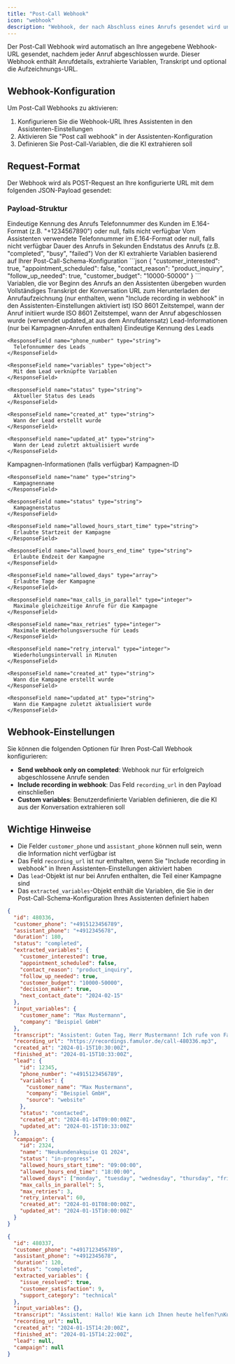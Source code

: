 ```yaml
---
title: "Post-Call Webhook"
icon: "webhook"
description: "Webhook, der nach Abschluss eines Anrufs gesendet wird und extrahierte Variablen und Anrufdaten enthält"
---
```


Der Post-Call Webhook wird automatisch an Ihre angegebene Webhook-URL gesendet, nachdem jeder Anruf abgeschlossen wurde. Dieser Webhook enthält Anrufdetails, extrahierte Variablen, Transkript und optional die Aufzeichnungs-URL.

## Webhook-Konfiguration

Um Post-Call Webhooks zu aktivieren:

1. Konfigurieren Sie die Webhook-URL Ihres Assistenten in den Assistenten-Einstellungen
2. Aktivieren Sie "Post call webhook" in der Assistenten-Konfiguration
3. Definieren Sie Post-Call-Variablen, die die KI extrahieren soll

## Request-Format

Der Webhook wird als POST-Request an Ihre konfigurierte URL mit dem folgenden JSON-Payload gesendet:

### Payload-Struktur

<ResponseField name="id" type="integer">
  Eindeutige Kennung des Anrufs
</ResponseField>

<ResponseField name="customer_phone" type="string">
  Telefonnummer des Kunden im E.164-Format (z.B. "+1234567890") oder null, falls nicht verfügbar
</ResponseField>

<ResponseField name="assistant_phone" type="string">
  Vom Assistenten verwendete Telefonnummer im E.164-Format oder null, falls nicht verfügbar
</ResponseField>

<ResponseField name="duration" type="integer">
  Dauer des Anrufs in Sekunden
</ResponseField>

<ResponseField name="status" type="string">
  Endstatus des Anrufs (z.B. "completed", "busy", "failed")
</ResponseField>

<ResponseField name="extracted_variables" type="object">
  Von der KI extrahierte Variablen basierend auf Ihrer Post-Call-Schema-Konfiguration

  <Expandable title="Beispiel extrahierte Variablen">
    ```json
    {
      "customer_interested": true,
      "appointment_scheduled": false,
      "contact_reason": "product_inquiry",
      "follow_up_needed": true,
      "customer_budget": "10000-50000"
    }
    ```
  </Expandable>
</ResponseField>

<ResponseField name="input_variables" type="object">
  Variablen, die vor Beginn des Anrufs an den Assistenten übergeben wurden
</ResponseField>

<ResponseField name="transcript" type="string">
  Vollständiges Transkript der Konversation
</ResponseField>

<ResponseField name="recording_url" type="string">
  URL zum Herunterladen der Anrufaufzeichnung (nur enthalten, wenn "Include recording in webhook" in den Assistenten-Einstellungen aktiviert ist)
</ResponseField>

<ResponseField name="created_at" type="string">
  ISO 8601 Zeitstempel, wann der Anruf initiiert wurde
</ResponseField>

<ResponseField name="finished_at" type="string">
  ISO 8601 Zeitstempel, wann der Anruf abgeschlossen wurde (verwendet updated_at aus dem Anrufdatensatz)
</ResponseField>

<ResponseField name="lead" type="object">
  Lead-Informationen (nur bei Kampagnen-Anrufen enthalten)

  <Expandable title="Lead-Eigenschaften">
    <ResponseField name="id" type="integer">
      Eindeutige Kennung des Leads
    </ResponseField>

    <ResponseField name="phone_number" type="string">
      Telefonnummer des Leads
    </ResponseField>

    <ResponseField name="variables" type="object">
      Mit dem Lead verknüpfte Variablen
    </ResponseField>

    <ResponseField name="status" type="string">
      Aktueller Status des Leads
    </ResponseField>

    <ResponseField name="created_at" type="string">
      Wann der Lead erstellt wurde
    </ResponseField>

    <ResponseField name="updated_at" type="string">
      Wann der Lead zuletzt aktualisiert wurde
    </ResponseField>
  </Expandable>
</ResponseField>

<ResponseField name="campaign" type="object">
  Kampagnen-Informationen (falls verfügbar)

  <Expandable title="Kampagnen-Eigenschaften">
    <ResponseField name="id" type="integer">
      Kampagnen-ID
    </ResponseField>

    <ResponseField name="name" type="string">
      Kampagnenname
    </ResponseField>

    <ResponseField name="status" type="string">
      Kampagnenstatus
    </ResponseField>

    <ResponseField name="allowed_hours_start_time" type="string">
      Erlaubte Startzeit der Kampagne
    </ResponseField>

    <ResponseField name="allowed_hours_end_time" type="string">
      Erlaubte Endzeit der Kampagne
    </ResponseField>

    <ResponseField name="allowed_days" type="array">
      Erlaubte Tage der Kampagne
    </ResponseField>

    <ResponseField name="max_calls_in_parallel" type="integer">
      Maximale gleichzeitige Anrufe für die Kampagne
    </ResponseField>

    <ResponseField name="max_retries" type="integer">
      Maximale Wiederholungsversuche für Leads
    </ResponseField>

    <ResponseField name="retry_interval" type="integer">
      Wiederholungsintervall in Minuten
    </ResponseField>

    <ResponseField name="created_at" type="string">
      Wann die Kampagne erstellt wurde
    </ResponseField>

    <ResponseField name="updated_at" type="string">
      Wann die Kampagne zuletzt aktualisiert wurde
    </ResponseField>
  </Expandable>
</ResponseField>

## Webhook-Einstellungen

Sie können die folgenden Optionen für Ihren Post-Call Webhook konfigurieren:

- **Send webhook only on completed**: Webhook nur für erfolgreich abgeschlossene Anrufe senden
- **Include recording in webhook**: Das Feld `recording_url` in den Payload einschließen
- **Custom variables**: Benutzerdefinierte Variablen definieren, die die KI aus der Konversation extrahieren soll

## Wichtige Hinweise

- Die Felder `customer_phone` und `assistant_phone` können null sein, wenn die Information nicht verfügbar ist
- Das Feld `recording_url` ist nur enthalten, wenn Sie "Include recording in webhook" in Ihren Assistenten-Einstellungen aktiviert haben
- Das `lead`-Objekt ist nur bei Anrufen enthalten, die Teil einer Kampagne sind
- Das `extracted_variables`-Objekt enthält die Variablen, die Sie in der Post-Call-Schema-Konfiguration Ihres Assistenten definiert haben

<ResponseExample>

```json Webhook Payload Beispiel
{
  "id": 480336,
  "customer_phone": "+4915123456789",
  "assistant_phone": "+4912345678",
  "duration": 180,
  "status": "completed",
  "extracted_variables": {
    "customer_interested": true,
    "appointment_scheduled": false,
    "contact_reason": "product_inquiry",
    "follow_up_needed": true,
    "customer_budget": "10000-50000",
    "decision_maker": true,
    "next_contact_date": "2024-02-15"
  },
  "input_variables": {
    "customer_name": "Max Mustermann",
    "company": "Beispiel GmbH"
  },
  "transcript": "Assistent: Guten Tag, Herr Mustermann! Ich rufe von Famulor an...\nKunde: Hallo, ja ich höre...",
  "recording_url": "https://recordings.famulor.de/call-480336.mp3",
  "created_at": "2024-01-15T10:30:00Z",
  "finished_at": "2024-01-15T10:33:00Z",
  "lead": {
    "id": 12345,
    "phone_number": "+4915123456789",
    "variables": {
      "customer_name": "Max Mustermann",
      "company": "Beispiel GmbH",
      "source": "website"
    },
    "status": "contacted",
    "created_at": "2024-01-14T09:00:00Z",
    "updated_at": "2024-01-15T10:33:00Z"
  },
  "campaign": {
    "id": 2324,
    "name": "Neukundenakquise Q1 2024",
    "status": "in-progress",
    "allowed_hours_start_time": "09:00:00",
    "allowed_hours_end_time": "18:00:00",
    "allowed_days": ["monday", "tuesday", "wednesday", "thursday", "friday"],
    "max_calls_in_parallel": 5,
    "max_retries": 3,
    "retry_interval": 60,
    "created_at": "2024-01-01T08:00:00Z",
    "updated_at": "2024-01-15T10:00:00Z"
  }
}
```

```json Webhook ohne Lead/Kampagne
{
  "id": 480337,
  "customer_phone": "+4917123456789",
  "assistant_phone": "+4912345678",
  "duration": 120,
  "status": "completed",
  "extracted_variables": {
    "issue_resolved": true,
    "customer_satisfaction": 9,
    "support_category": "technical"
  },
  "input_variables": {},
  "transcript": "Assistent: Hallo! Wie kann ich Ihnen heute helfen?\nKunde: Ich habe ein Problem mit...",
  "recording_url": null,
  "created_at": "2024-01-15T14:20:00Z",
  "finished_at": "2024-01-15T14:22:00Z",
  "lead": null,
  "campaign": null
}
```

</ResponseExample>
